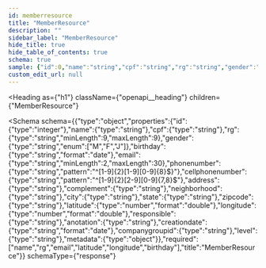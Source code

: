 ```yaml
---
id: memberresource
title: "MemberResource"
description: ""
sidebar_label: "MemberResource"
hide_title: true
hide_table_of_contents: true
schema: true
sample: {"id":0,"name":"string","cpf":"string","rg":"string","gender":"M","birthday":"2024-07-29","email":"string","phonenumber":"string","cellphonenumber":"string","address":"string","complement":"string","neighborhood":"string","city":"string","state":"string","zipcode":"string","latitude":0,"longitude":0,"responsible":"string","anotation":"string","creationdate":"2024-07-29","companygroupid":"string","level":"string","metadata":{}}
custom_edit_url: null
---
```



<Heading
  as={"h1"}
  className={"openapi__heading"}
  children={"MemberResource"}
>
</Heading>





<Schema
  schema={{"type":"object","properties":{"id":{"type":"integer"},"name":{"type":"string"},"cpf":{"type":"string"},"rg":{"type":"string","minLength":9,"maxLength":9},"gender":{"type":"string","enum":["M","F","J"]},"birthday":{"type":"string","format":"date"},"email":{"type":"string","minLength":2,"maxLength":30},"phonenumber":{"type":"string","pattern":"^[1-9]{2}[1-9][0-9]{8}$}"},"cellphonenumber":{"type":"string","pattern":"^[1-9]{2}[2-9][0-9]{7,8}$"},"address":{"type":"string"},"complement":{"type":"string"},"neighborhood":{"type":"string"},"city":{"type":"string"},"state":{"type":"string"},"zipcode":{"type":"string"},"latitude":{"type":"number","format":"double"},"longitude":{"type":"number","format":"double"},"responsible":{"type":"string"},"anotation":{"type":"string"},"creationdate":{"type":"string","format":"date"},"companygroupid":{"type":"string"},"level":{"type":"string"},"metadata":{"type":"object"}},"required":["name","rg","email","latitude","longitude","birthday"],"title":"MemberResource"}}
  schemaType={"response"}
>
  
</Schema>
            